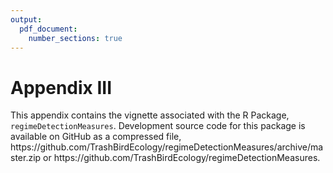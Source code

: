 ---
output: 
  pdf_document:
    number_sections: true
---


# Appendix III  {-#regimeDetectionMeasures} 
This appendix contains the vignette associated with the R Package, `regimeDetectionMeasures`. Development source code for this package is available on GitHub as a compressed file, https://github.com/TrashBirdEcology/regimeDetectionMeasures/archive/master.zip  or https://github.com/TrashBirdEcology/regimeDetectionMeasures.

## 
